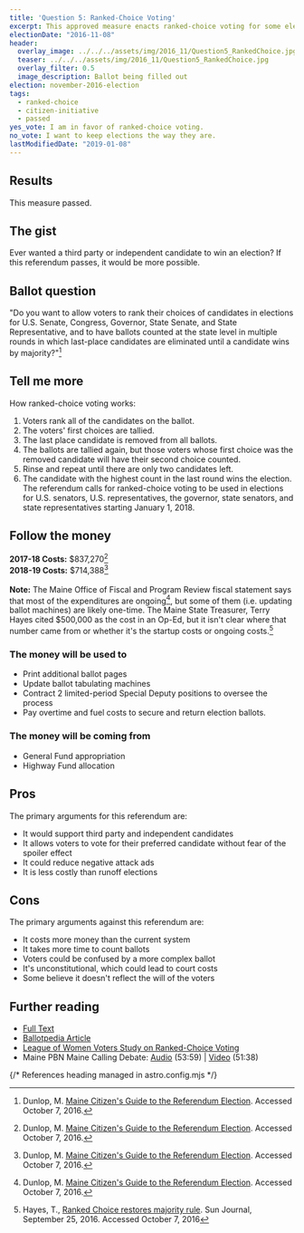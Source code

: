 ```yaml
---
title: 'Question 5: Ranked-Choice Voting'
excerpt: This approved measure enacts ranked-choice voting for some elections.
electionDate: "2016-11-08"
header:
  overlay_image: ../../../assets/img/2016_11/Question5_RankedChoice.jpg
  teaser: ../../../assets/img/2016_11/Question5_RankedChoice.jpg
  overlay_filter: 0.5
  image_description: Ballot being filled out
election: november-2016-election
tags:
  - ranked-choice
  - citizen-initiative
  - passed
yes_vote: I am in favor of ranked-choice voting.
no_vote: I want to keep elections the way they are.
lastModifiedDate: "2019-01-08"
---
```


## Results

This measure passed.

## The gist

Ever wanted a third party or independent candidate to win an election? If this referendum passes, it would be more possible.

## Ballot question

"Do you want to allow voters to rank their choices of candidates in elections for U.S. Senate, Congress, Governor, State Senate, and State Representative, and to have ballots counted at the state level in multiple rounds in which last-place candidates are eliminated until a candidate wins by majority?"[^2]

<YesNoTable yesContent={frontmatter.yes_vote} noContent={frontmatter.no_vote} />

## Tell me more

How ranked-choice voting works:

1. Voters rank all of the candidates on the ballot.
1. The voters' first choices are tallied.
1. The last place candidate is removed from all ballots.
1. The ballots are tallied again, but those voters whose first choice was the removed candidate will have their second choice counted.
1. Rinse and repeat until there are only two candidates left.
1. The candidate with the highest count in the last round wins the election.
   <br />
   The referendum calls for ranked-choice voting to be used in elections for U.S. senators, U.S. representatives, the governor, state senators, and state representatives starting January 1, 2018.

## Follow the money

**2017-18 Costs:** $837,270[^2]
<br />**2018-19 Costs:** $714,388[^2]
<br /><br />
**Note:** The Maine Office of Fiscal and Program Review fiscal statement says that most of the expenditures are ongoing[^2], but some of them (i.e. updating ballot machines) are likely one-time. The Maine State Treasurer, Terry Hayes cited $500,000 as the cost in an Op-Ed, but it isn't clear where that number came from or whether it's the startup costs or ongoing costs.[^3]

### The money will be used to

- Print additional ballot pages
- Update ballot tabulating machines
- Contract 2 limited-period Special Deputy positions to oversee the process
- Pay overtime and fuel costs to secure and return election ballots.

### The money will be coming from

- General Fund appropriation
- Highway Fund allocation

## Pros

The primary arguments for this referendum are:

- It would support third party and independent candidates
- It allows voters to vote for their preferred candidate without fear of the spoiler effect
- It could reduce negative attack ads
- It is less costly than runoff elections

## Cons

The primary arguments against this referendum are:

- It costs more money than the current system
- It takes more time to count ballots
- Voters could be confused by a more complex ballot
- It's unconstitutional, which could lead to court costs
- Some believe it doesn't reflect the will of the voters

## Further reading

- [Full Text](http://www.lwvme.org/files/RCV_Statutory_Language.pdf)
- [Ballotpedia Article](<https://ballotpedia.org/Maine_Ranked_Choice_Voting_Initiative,_Question_5_(2016)>)
- [League of Women Voters Study on Ranked-Choice Voting](http://www.lwvme.org/files/lwvmeIRV.pdf)
- Maine PBN Maine Calling Debate: [Audio](http://mainepublic.org/post/debate-ballot-question-5) (53:59) | [Video](http://video.mainepublic.org/video/2365879912/) (51:38)

{/* References heading managed in astro.config.mjs */}
[^1]: Ballotpedia State Desk. [Maine Ranked Choice Voting Initiative, Question 5 (2016)](https://ballotpedia.org/Maine_Ranked_Choice_Voting_Initiative,_Question_5_(2016)). Ballotpedia.  Accessed October 7, 2016.
[^2]: Dunlop, M. [Maine Citizen's Guide to the Referendum Election](http://www.state.me.us/sos/cec/elec/upcoming/citizensguide2016.pdf). Accessed October 7, 2016.
[^3]: Hayes, T., [Ranked Choice restores majority rule](http://www.sunjournal.com/news/columns-analysis/2016/09/25/ranked-choice-restores-majority-rule/1997089).  Sun Journal, September 25, 2016.  Accessed October 7, 2016
[^4]: Maine PBN.  [Debate: Ballot Question 5](http://mainepublic.org/post/debate-ballot-question-5).  Maine Calling.  Accessed November 7, 2016.
